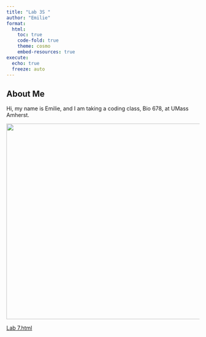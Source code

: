 ```yaml
---
title: "Lab 3S "
author: "Emilie"
format:
  html:
    toc: true
    code-fold: true
    theme: cosmo
    embed-resources: true
execute:
  echo: true
  freeze: auto
---
```


## About Me

Hi, my name is Emilie, and I am taking a coding class, Bio 678, at UMass Amherst.

![](https://ood.unity.rc.umass.edu/rnode/ceewater-cpu006.unity.rc.umass.edu/28634/files/Bird.jpg){width="511"}

[Lab 7.html](https://ood.unity.rc.umass.edu/rnode/ceewater-cpu006.unity.rc.umass.edu/28634/files/Lab%207.html)
